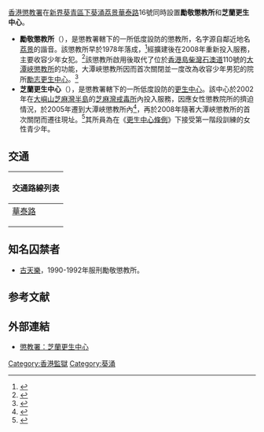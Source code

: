 [[香港|香港]][[懲教署|懲教署]]在[[新界|新界]][[葵青區|葵青區]][[下葵涌|下葵涌]][[荔景|荔景]][[華泰路|華泰路]]16號同時設置'''勵敬懲教所'''和'''芝蘭更生中心'''。

* '''勵敬懲教所'''（{{lang-en|Lai King Correctional Institution}}），是懲教署轄下的一所低度設防的懲教所，名字源自鄰近地名[[荔景|荔景]]的諧音。該懲教所早於1978年落成，<ref>{{cite book |author1=冼樂嘉 |author2=呂麗娟 |title=香港懲教　任重道遠 |date=1999-03 |publisher=香港懲教署 |location=香港 |isbn=9628513044 |page=92 |url=https://www.csd.gov.hk/images/doc/pub/pub_off/Full_main_BR.pdf |accessdate=2010-02-25 |archive-date=2018-01-14 |archive-url=https://web.archive.org/web/20180114045353/http://www.csd.gov.hk/images/doc/pub/pub_off/Full_main_BR.pdf |dead-url=no }}</ref>經擴建後在2008年重新投入服務，主要收容少年女犯。<ref>{{cite web |author1=立法會保安事務委員會 |title=監獄發展（CB(2)1748/07-08(05)號） |url=https://www.legco.gov.hk/yr07-08/chinese/panels/se/papers/se0603cb2-1748-5-c.pdf |website=立法會討論文件 |publisher=香港特別行政區立法會 |accessdate=2020-02-21 |archive-url=https://web.archive.org/web/20191030114414/https://www.legco.gov.hk/yr07-08/chinese/panels/se/papers/se0603cb2-1748-5-c.pdf |archive-date=2019-10-30 |dead-url=no }}</ref>該懲教所啟用後取代了位於[[香港島|香港島]][[柴灣|柴灣]][[石澳道|石澳道]]110號的[[大潭峽懲教所|大潭峽懲教所]]的功能，大潭峽懲教所因而首次關閉並一度改為收容少年男犯的院所[[勵志更生中心|勵志更生中心]]。<ref>{{cite news |author1=懲教署 |title=勵敬懲教所投入服務 |url=https://www.news.gov.hk/isd/ebulletin/tc/category/lawandorder/html/8cb0a7c6-5e71-4662-82ef-20893d58fcf5.htm |accessdate=2020-02-22 |agency=香港特別行政區政府新聞處 |archive-date=2020-02-22 |archive-url=https://web.archive.org/web/20200222183020/https://www.news.gov.hk/isd/ebulletin/tc/category/lawandorder/html/8cb0a7c6-5e71-4662-82ef-20893d58fcf5.htm |dead-url=no }}</ref>
* '''芝蘭更生中心'''（{{lang-en|Chi Lan Rehabilitation Centre}}），是懲教署轄下的一所低度設防的[[更生中心|更生中心]]。該中心於2002年在[[大嶼山|大嶼山]][[芝麻灣半島|芝麻灣半島]]的[[芝麻灣懲教所及芝新懲教所|芝麻灣戒毒所]]內投入服務，因應女性懲教院所的擠迫情況，於2005年遷到大潭峽懲教所內<ref>{{cite news |title=戒毒所變身 改囚女監犯 |url=http://paper.wenweipo.com/2005/01/21/HK0501210032.htm |accessdate=2020-02-22 |work=文匯報 |date=2005-01-21 |archive-date=2010-04-27 |archive-url=https://web.archive.org/web/20100427051336/http://paper.wenweipo.com/2005/01/21/HK0501210032.htm |dead-url=no }}</ref>，再於2008年隨著大潭峽懲教所的首次關閉而遷往現址。<ref>{{cite web |title=懲教署歷史：二千年至現在 |url=https://www.csd.gov.hk/tc_chi/about/about_history/abt_his_1950.html |website=香港懲教署 |accessdate=2020-02-14 |archive-url=https://web.archive.org/web/20191030031006/https://www.csd.gov.hk/tc_chi/about/about_history/abt_his_1950.html |archive-date=2019-10-30 |dead-url=no }}</ref>其所員為在《[[更生中心條例|更生中心條例]]》下接受第一階段訓練的女性青少年。

==交通==
{| class="mw-collapsible mw-collapsed wikitable" style="background:yellow; margin: 0 auto; width: auto;" 
!交通路線列表
|-
|
;[[華泰路|華泰路]]
{{新界專線小巴簡單列表|93|47M|92M}}
|}
==知名囚禁者==
*[[古天樂|古天樂]]，1990-1992年服刑勵敬懲教所。

==参考文献==
{{Reflist}}

==外部連結==
* [http://www.csd.gov.hk/tc_chi/facility/facility_ind/ins_lan_cl.html 懲教署：芝蘭更生中心] {{Wayback|url=http://www.csd.gov.hk/tc_chi/facility/facility_ind/ins_lan_cl.html |date=20210213062159 }}
{{香港懲教設施}}
[[Category:香港監獄|Category:香港監獄]]
[[Category:葵涌|Category:葵涌]]